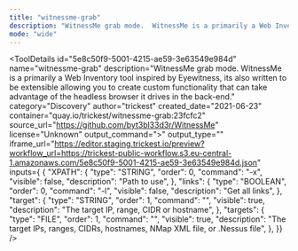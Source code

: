 ```yaml
---
title: "witnessme-grab"
description: "WitnessMe grab mode.  WitnessMe is a primarily a Web Inventory tool inspired by Eyewitness, its also written to be extensible allowing you to create custom functionality that can take advantage of the headless browser it drives in the back-end."
mode: "wide"
---
```



<ToolDetails
  id="5e8c50f9-5001-4215-ae59-3e63549e984d"
  name="witnessme-grab"
  description="WitnessMe grab mode.  WitnessMe is a primarily a Web Inventory tool inspired by Eyewitness, its also written to be extensible allowing you to create custom functionality that can take advantage of the headless browser it drives in the back-end."
  category="Discovery"
  author="trickest"
  created_date="2021-06-23"
  container="quay.io/trickest/witnessme-grab:23fcfc2"
  source_url="https://github.com/byt3bl33d3r/WitnessMe"
  license="Unknown"
  output_command=">"
  output_type=""
  iframe_url="https://editor.staging.trickest.io/preview?workflow_url=https://trickest-public-workflow.s3.eu-central-1.amazonaws.com/5e8c50f9-5001-4215-ae59-3e63549e984d.json"
  inputs={ {
  "XPATH": {
    "type": "STRING",
    "order": 0,
    "command": "-x",
    "visible": false,
    "description": "Path to use",
  },
  "links": {
    "type": "BOOLEAN",
    "order": 0,
    "command": "-l",
    "visible": false,
    "description": "Get all links",
  },
  "target": {
    "type": "STRING",
    "order": 1,
    "command": "",
    "visible": true,
    "description": "The target IP, range, CIDR or hostname",
  },
  "targets": {
    "type": "FILE",
    "order": 1,
    "command": "",
    "visible": true,
    "description": "The target IPs, ranges, CIDRs, hostnames, NMap XML file, or .Nessus file",
  },
}}
/>